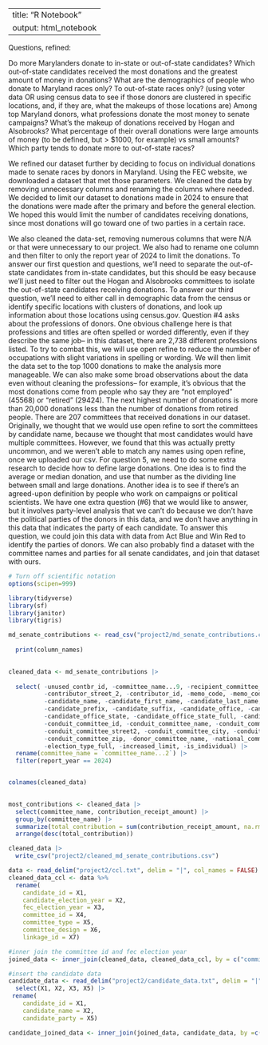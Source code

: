 
---
title: "R Notebook"
output: html_notebook
---

Questions, refined: 

Do more Marylanders donate to in-state or out-of-state candidates?
Which out-of-state candidates received the most donations and the greatest amount of money in donations?
What are the demographics of people who donate to Maryland races only? To out-of-state races only?  (using voter data OR using census data to see if those donors are clustered in specific locations, and, if they are, what the makeups of those locations are)
Among top Maryland donors, what professions donate the most money to senate campaigns? 
What’s the makeup of donations received by Hogan and Alsobrooks? What percentage of their overall donations were large amounts of money (to be defined, but > $1000, for example) vs small amounts?
Which party tends to donate more to out-of-state races?

We refined our dataset further by deciding to focus on individual donations made to senate races by donors in Maryland. Using the FEC website, we downloaded a dataset that met those parameters.  We cleaned the data by removing unnecessary columns and renaming the columns where needed.
We decided to limit our dataset to donations made in 2024 to ensure that the donations were made after the primary and before the general election. We hoped this would limit the number of candidates receiving donations, since most donations will go toward one of two parties in a certain race.

We also cleaned the data-set, removing numerous columns that were N/A or that were unnecessary to our project. We also had to rename one column and then filter to only the report year of 2024 to limit the donations. 
To answer our first question and questions, we’ll need to separate the out-of-state candidates from in-state candidates, but this should be easy because we’ll just need to filter out the Hogan and Alsobrooks committees to isolate the out-of-state candidates receiving donations. 
To answer our third question, we’ll need to either call in demographic data from the census or identify specific locations with clusters of donations, and look up information about those locations using census.gov.
Question #4 asks about the professions of donors. One obvious challenge here is  that professions and titles are often spelled or worded differently, even if they describe the same job-- in this dataset, there are  2,738 different professions listed. To try to combat this, we will use open refine to reduce the number of occupations  with slight variations in spelling or wording. We will then  limit the data set to the top 1000 donations to make the analysis more manageable. We can also make some broad observations about the data even without cleaning the professions-- for example, it’s obvious that the most donations come from people who say they are “not employed” (45568) or “retired” (29424). The next highest number of donations is more than 20,000 donations less than the number of donations from retired people. 
There are 207 committees that received donations in our dataset. Originally, we thought that we would use open refine to sort the committees by candidate name, because we thought that most candidates would have multiple committees. However, we found that this was actually pretty uncommon, and we weren’t able to match any names using open refine, once we uploaded our csv. 
For question 5, we need to do some extra research to decide how to define large donations. One idea is to find the average or median donation, and use that number as the dividing line between small and large donations. Another idea is to see if there’s an agreed-upon definition by people who work on campaigns  or political scientists.
We have one extra question (#6) that we would like to answer, but it involves party-level analysis that we can’t do because we don’t have the political parties of the donors in this data, and we don’t have anything in this data that indicates the party of each candidate. To answer this question, we could join this data with data from Act Blue and Win Red to identify the parties of donors. We can also probably find a dataset with the committee names and parties for all senate candidates, and join that dataset with ours.


```r
# Turn off scientific notation
options(scipen=999)

library(tidyverse)
library(sf)
library(janitor)
library(tigris)
```




```r
md_senate_contributions <- read_csv("project2/md_senate_contributions.csv") |>
  
  print(column_names)
  
```


```r
cleaned_data <- md_senate_contributions |>
  
  select( -unused_contbr_id, -committee_name...9, -recipient_committee_org_type, -contributor_suffix, 
          -contributor_street_2, -contributor_id, -memo_code, -memo_code_full, -candidate_id, 
          -candidate_name, -candidate_first_name, -candidate_last_name, -candidate_middle_name, 
          -candidate_prefix, -candidate_suffix, -candidate_office, -candidate_office_full, 
          -candidate_office_state, -candidate_office_state_full, -candidate_office_district, 
          -conduit_committee_id, -conduit_committee_name, -conduit_committee_street1, 
          -conduit_committee_street2, -conduit_committee_city, -conduit_committee_state, 
          -conduit_committee_zip, -donor_committee_name, -national_committee_nonfederal_account, 
          -election_type_full, -increased_limit, -is_individual) |>
  rename(committee_name = `committee_name...2`) |>
  filter(report_year == 2024)


colnames(cleaned_data)
  
```

```r
most_contributions <- cleaned_data |>
  select(committee_name, contribution_receipt_amount) |>
  group_by(committee_name) |>
  summarize(total_contribution = sum(contribution_receipt_amount, na.rm = TRUE)) |>
  arrange(desc(total_contribution)) 
```



```r
cleaned_data |>
  write_csv("project2/cleaned_md_senate_contributions.csv")
```


```r
data <- read_delim("project2/ccl.txt", delim = "|", col_names = FALSE)
cleaned_data_ccl <- data %>%
  rename(
    candidate_id = X1,
    candidate_election_year = X2, 
    fec_election_year = X3,
    committee_id = X4,
    committee_type = X5,
    committee_design = X6, 
    linkage_id = X7)

#inner join the committee id and fec election year 
joined_data <- inner_join(cleaned_data, cleaned_data_ccl, by = c("committee_id", "fec_election_year"))

#insert the candidate data
candidate_data <- read_delim("project2/candidate_data.txt", delim = "|", col_names = FALSE) %>%
  select(X1, X2, X3, X5) |> 
 rename(
    candidate_id = X1,
    candidate_name = X2, 
    candidate_party = X5)

candidate_joined_data <- inner_join(joined_data, candidate_data, by =c("candidate_id"))





```
